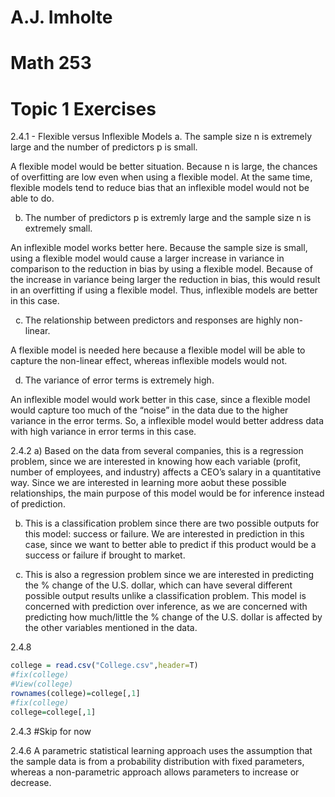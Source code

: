 # A.J. Imholte
# Math 253
# Topic 1 Exercises

2.4.1 - Flexible versus Inflexible Models
  a. The sample size n is extremely large and the number of predictors p is small.
  
  A flexible model would be better situation. Because n is large, the chances of overfitting are low even when using a flexible model. At the same time, flexible models tend to reduce bias that an inflexible model would not be able to do.
  
  b. The number of predictors p is extremly large and the sample size n is extremely small.
  
  An inflexible model works better here. Because the sample size is small, using a flexible model would cause a larger increase in variance in comparison to the reduction in bias by using a flexible model. Because of the increase in variance being larger the reduction in bias, this would result in an overfitting if using a flexible model. Thus, inflexible models are better in this case.
  
  c. The relationship between predictors and responses are highly non-linear.
  
  A flexible model is needed here because a flexible model will be able to capture the non-linear effect, whereas inflexible models would not.
  
  d. The variance of error terms is extremely high.
  
  An inflexible model would work better in this case, since a flexible model would capture too much of the "noise" in the data due to the higher variance in the error terms. So, a inflexible model would better address data with high variance in error terms in this case.
  
2.4.2
  a) Based on the data from several companies, this is a regression problem, since we are interested in knowing how each variable (profit, number of employees, and industry) affects a CEO's salary in a quantitative way. Since we are interested in learning more aobut these possible relationships, the main purpose of this model would be for inference instead of prediction.
  
  b) This is a classification problem since there are two possible outputs for this model: success or failure. We are interested in prediction in this case, since we want to better able to predict if this product would be a success or failure if brought to market. 
  
  c) This is also a regression problem since we are interested in predicting the % change of the U.S. dollar, which can have several different possible output results unlike a classification problem. This model is concerned with prediction over inference, as we are concerned with predicting how much/little the % change of the U.S. dollar is affected by the other variables mentioned in the data.
  
2.4.8
```r
college = read.csv("College.csv",header=T)
#fix(college)
#View(college)
rownames(college)=college[,1]
#fix(college)
college=college[,1]
```

  
2.4.3
  #Skip for now
  
2.4.6
  A parametric statistical learning approach uses the assumption that the sample data is from a probability distribution with fixed parameters, whereas a non-parametric approach allows parameters to increase or decrease.

